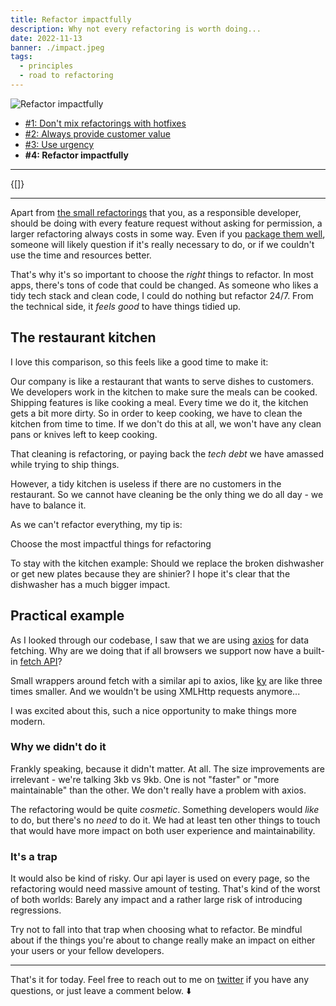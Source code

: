 ```yaml
---
title: Refactor impactfully
description: Why not every refactoring is worth doing...
date: 2022-11-13
banner: ./impact.jpeg
tags:
  - principles
  - road to refactoring
---
```



<img alt="Refactor impactfully" src="./impact.jpeg" />

<Attribution name="Francisco Suarez" url="https://unsplash.com/@fsuarez" />

- [#1: Don't mix refactorings with hotfixes](road-to-refactoring)
- [#2: Always provide customer value](always-provide-customer-value)
- [#3: Use urgency](use-urgency)
- <b>#4: Refactor impactfully</b>

---

<Translations>{[]}</Translations>

---

Apart from [the small refactorings](always-provide-customer-value#the-small-ones) that you, as a responsible developer, should be doing with every feature request without asking for permission, a larger refactoring always costs in some way. Even if you [package them well](always-provide-customer-value#the-right-package), someone will likely question if it's really necessary to do, or if we couldn't use the time and resources better.

That's why it's so important to choose the _right_ things to refactor. In most apps, there's tons of code that could be changed. As someone who likes a tidy tech stack and clean code, I could do nothing but refactor 24/7. From the technical side, it _feels good_ to have things tidied up.

## The restaurant kitchen

I love this comparison, so this feels like a good time to make it:

Our company is like a restaurant that wants to serve dishes to customers. We developers work in the kitchen to make sure the meals can be cooked. Shipping features is like cooking a meal. Every time we do it, the kitchen gets a bit more dirty. So in order to keep cooking, we have to clean the kitchen from time to time. If we don't do this at all, we won't have any clean pans or knives left to keep cooking.

That cleaning is refactoring, or paying back the _tech debt_ we have amassed while trying to ship things.

However, a tidy kitchen is useless if there are no customers in the restaurant. So we cannot have cleaning be the only thing we do all day - we have to balance it.

As we can't refactor everything, my tip is:

<Highlight>Choose the most impactful things for refactoring</Highlight>

To stay with the kitchen example: Should we replace the broken dishwasher or get new plates because they are shinier? I hope it's clear that the dishwasher has a much bigger impact.

## Practical example

As I looked through our codebase, I saw that we are using [axios](https://github.com/axios/axios) for data fetching. Why are we doing that if all browsers we support now have a built-in [fetch API](https://developer.mozilla.org/en-US/docs/Web/API/Fetch_API)?

Small wrappers around fetch with a similar api to axios, like [ky](https://github.com/sindresorhus/ky) are like three times smaller. And we wouldn't be using XMLHttp requests anymore...

I was excited about this, such a nice opportunity to make things more modern.

### Why we didn't do it

Frankly speaking, because it didn't matter. At all. The size improvements are irrelevant - we're talking 3kb vs 9kb. One is not "faster" or "more maintainable" than the other. We don't really have a problem with axios.

The refactoring would be quite _cosmetic_. Something developers would _like_ to do, but there's no _need_ to do it. We had at least ten other things to touch that would have more impact on both user experience and maintainability.

### It's a trap

It would also be kind of risky. Our api layer is used on every page, so the refactoring would need massive amount of testing. That's kind of the worst of both worlds: Barely any impact and a rather large risk of introducing regressions.

Try not to fall into that trap when choosing what to refactor. Be mindful about if the things you're about to change really make an impact on either your users or your fellow developers.

---

That's it for today. Feel free to reach out to me on [twitter](https://twitter.com/tkdodo)
if you have any questions, or just leave a comment below. ⬇️

<Comments />

